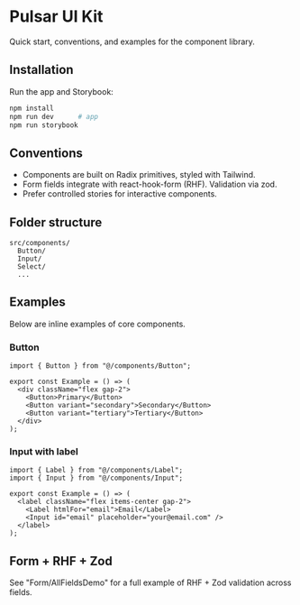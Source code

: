 
<Meta title="Intro/Getting Started" />

# Pulsar UI Kit

<Subtitle>Quick start, conventions, and examples for the component library.</Subtitle>

## Installation

Run the app and Storybook:

```bash
npm install
npm run dev      # app
npm run storybook
```

## Conventions

- Components are built on Radix primitives, styled with Tailwind.
- Form fields integrate with react-hook-form (RHF). Validation via zod.
- Prefer controlled stories for interactive components.

## Folder structure

```
src/components/
  Button/
  Input/
  Select/
  ...
```

## Examples

Below are inline examples of core components.

### Button

```tsx
import { Button } from "@/components/Button";

export const Example = () => (
  <div className="flex gap-2">
    <Button>Primary</Button>
    <Button variant="secondary">Secondary</Button>
    <Button variant="tertiary">Tertiary</Button>
  </div>
);
```

### Input with label

```tsx
import { Label } from "@/components/Label";
import { Input } from "@/components/Input";

export const Example = () => (
  <label className="flex items-center gap-2">
    <Label htmlFor="email">Email</Label>
    <Input id="email" placeholder="your@email.com" />
  </label>
);
```

## Form + RHF + Zod

See "Form/AllFieldsDemo" for a full example of RHF + Zod validation across fields.
